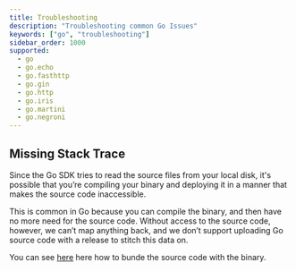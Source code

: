 ```yaml
---
title: Troubleshooting
description: "Troubleshooting common Go Issues"
keywords: ["go", "troubleshooting"]
sidebar_order: 1000
supported:
  - go
  - go.echo
  - go.fasthttp
  - go.gin
  - go.http
  - go.iris
  - go.martini
  - go.negroni
---
```


## Missing Stack Trace

Since the Go SDK tries to read the source files from your local disk, it's possible that you’re compiling your binary and deploying it in a manner that makes the source code inaccessible. 

This is common in Go because you can compile the binary, and then have no more need for the source code. Without access to the source code, however, we can’t map anything back, and we don’t support uploading Go source code with a release to stitch this data on.

You can see [here](https://docs.sentry.io/platforms/go/serverless/#source-context) here how to bunde the source code with the binary.
